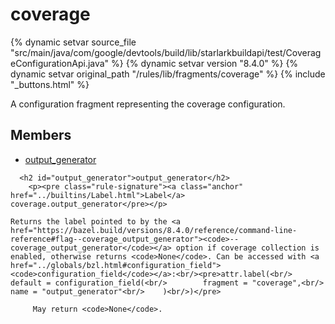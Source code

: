 <html devsite>
<head>
  <meta name="project_path" value="/_project.yaml">
  <meta name="book_path" value="/versions/8.4.0/_book.yaml">
</head>
<body>

<h1 class="page-title" id="modules.coverage">coverage</h1>

{% dynamic setvar source_file "src/main/java/com/google/devtools/build/lib/starlarkbuildapi/test/CoverageConfigurationApi.java" %}
{% dynamic setvar version "8.4.0" %}
{% dynamic setvar original_path "/rules/lib/fragments/coverage" %}
{% include "_buttons.html" %}
<!-- {% raw %} -->

A configuration fragment representing the coverage configuration.

<h2>Members</h2>
<ul>
    <li>
    <a href="#output_generator">output_generator</a>
  </li>
  </ul>

      <h2 id="output_generator">output_generator</h2>
        <p><pre class="rule-signature"><a class="anchor" href="../builtins/Label.html">Label</a> coverage.output_generator</pre></p>

    Returns the label pointed to by the <a href="https://bazel.build/versions/8.4.0/reference/command-line-reference#flag--coverage_output_generator"><code>--coverage_output_generator</code></a> option if coverage collection is enabled, otherwise returns <code>None</code>. Can be accessed with <a href="../globals/bzl.html#configuration_field"><code>configuration_field</code></a>:<br/><pre>attr.label(<br/>    default = configuration_field(<br/>        fragment = "coverage",<br/>        name = "output_generator"<br/>    )<br/>)</pre>

         May return <code>None</code>.


</body>
</html>

<!-- {% endraw %} -->
